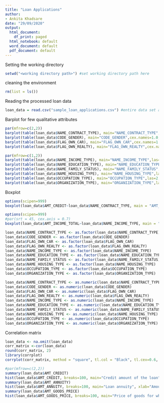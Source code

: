 ---
title: "Loan Applications"
author:
- Ankita Khadsare
date: "29/09/2020"
output:
  html_document:
    df_print: paged
  html_notebook: default
  word_document: default
  pdf_document: default
---

Setting the working directory
```{r}
setwd("<working directory path>") #set working directory path here
```

cleaning the environment 
```{r}
rm(list = ls())
```

Reading the processed loan data
```{r}
loan_data = read.csv("sample_loan_applications.csv") #entire data set after pre-processing (unbalanced data)
```

Barplot for few qualitative attributes
```{r}
par(mfrow=c(2,2))
barplot(table(loan_data$NAME_CONTRACT_TYPE), main="NAME_CONTRACT_TYPE",cex.names=1.0, las = 1, col = "red")
barplot(table(loan_data$CODE_GENDER), main="CODE_GENDER",cex.names=1.0, las = 1, col = "orange")
barplot(table(loan_data$FLAG_OWN_CAR), main="FLAG_OWN_CAR",cex.names=1.0, las = 1, col = "blue")
barplot(table(loan_data$FLAG_OWN_REALTY), main="FLAG_OWN_REALTY",cex.names=1.0, las = 1, col = "green")

```
```{r}
par(mfrow=c(1,2))
barplot(table(loan_data$NAME_INCOME_TYPE), main="NAME_INCOME_TYPE",las=2, cex.names=0.7, col=rgb(0.2,0.4,0.6,0.6))
barplot(table(loan_data$NAME_EDUCATION_TYPE), main="NAME_EDUCATION_TYPE",las=2,cex.names=0.7, col=rgb(0.2,0.4,0.6,0.6))
barplot(table(loan_data$NAME_FAMILY_STATUS), main="NAME_FAMILY_STATUS",las=2,cex.names=0.7, col=rgb(0.2,0.4,0.6,0.6))
barplot(table(loan_data$NAME_HOUSING_TYPE), main="NAME_HOUSING_TYPE",las=2,cex.names=0.7, col=rgb(0.2,0.4,0.6,0.6))
barplot(table(loan_data$OCCUPATION_TYPE), main="OCCUPATION_TYPE",las=2,cex.names=0.7, col=rgb(0.2,0.4,0.6,0.6))
barplot(table(loan_data$ORGANIZATION_TYPE), main="ORGANIZATION_TYPE",las=2,cex.names=0.7, col=rgb(0.2,0.4,0.6,0.6))
```
Boxplot
```{r}
options(scipen=999)
boxplot(loan_data$AMT_CREDIT~loan_data$NAME_CONTRACT_TYPE, main = "AMT_CREDIT vs NAME_CONTRACT_TYPE", ylab = "", xlab = "NAME_CONTRACT_TYPE", ylim= c(1000,3000000))
```

```{r}
options(scipen=999)
#par(srt = 45, cex.axis = 0.7)
boxplot(loan_data$AMT_INCOME_TOTAL~loan_data$NAME_INCOME_TYPE, main = "AMT_INCOME_TOTAL vs NAME_INCOME_TYPE", ylab = "", xlab = "", ylim= c(1000,400000), par(cex.axis = 0.7))
```

```{r}
loan_data$NAME_CONTRACT_TYPE <- as.factor(loan_data$NAME_CONTRACT_TYPE)
loan_data$CODE_GENDER <- as.factor(loan_data$CODE_GENDER)
loan_data$FLAG_OWN_CAR <- as.factor(loan_data$FLAG_OWN_CAR)
loan_data$FLAG_OWN_REALTY <- as.factor(loan_data$FLAG_OWN_REALTY)
loan_data$NAME_INCOME_TYPE <- as.factor(loan_data$NAME_INCOME_TYPE)
loan_data$NAME_EDUCATION_TYPE <- as.factor(loan_data$NAME_EDUCATION_TYPE)
loan_data$NAME_FAMILY_STATUS <- as.factor(loan_data$NAME_FAMILY_STATUS)
loan_data$NAME_HOUSING_TYPE <- as.factor(loan_data$NAME_HOUSING_TYPE)
loan_data$OCCUPATION_TYPE <- as.factor(loan_data$OCCUPATION_TYPE)
loan_data$ORGANIZATION_TYPE <- as.factor(loan_data$ORGANIZATION_TYPE)

```

```{r}
loan_data$NAME_CONTRACT_TYPE <- as.numeric(loan_data$NAME_CONTRACT_TYPE)
loan_data$CODE_GENDER <- as.numeric(loan_data$CODE_GENDER)
loan_data$FLAG_OWN_CAR <- as.numeric(loan_data$FLAG_OWN_CAR)
loan_data$FLAG_OWN_REALTY <- as.numeric(loan_data$FLAG_OWN_REALTY)
loan_data$NAME_INCOME_TYPE <- as.numeric(loan_data$NAME_INCOME_TYPE)
loan_data$NAME_EDUCATION_TYPE <- as.numeric(loan_data$NAME_EDUCATION_TYPE)
loan_data$NAME_FAMILY_STATUS <- as.numeric(loan_data$NAME_FAMILY_STATUS)
loan_data$NAME_HOUSING_TYPE <- as.numeric(loan_data$NAME_HOUSING_TYPE)
loan_data$OCCUPATION_TYPE <- as.numeric(loan_data$OCCUPATION_TYPE)
loan_data$ORGANIZATION_TYPE <- as.numeric(loan_data$ORGANIZATION_TYPE)
```

Correlation matrix
```{r}
loan_data <- na.omit(loan_data)
corr_matrix <-cor(loan_data)
round(corr_matrix, 2)
library(corrplot)
corrplot(corr_matrix, method = "square", tl.col = "Black", tl.cex=0.6, order= "hclust")
```
```{r}
#par(mfrow=c(2,2))
summary(loan_data$AMT_CREDIT)
hist(loan_data$AMT_CREDIT, breaks=100, main="Credit amount of the loan", xlab="Amount", las=1, col='#3530BC')
summary(loan_data$AMT_ANNUITY)
hist(loan_data$AMT_ANNUITY, breaks=100, main="Loan annuity", xlab="Amount", las=1, col='#33FFFF')
summary(loan_data$AMT_GOODS_PRICE)
hist(loan_data$AMT_GOODS_PRICE, breaks=100, main="Price of goods for which loan is sanctioned", xlab="Amount", las=1, col='#FFFF00')
```
